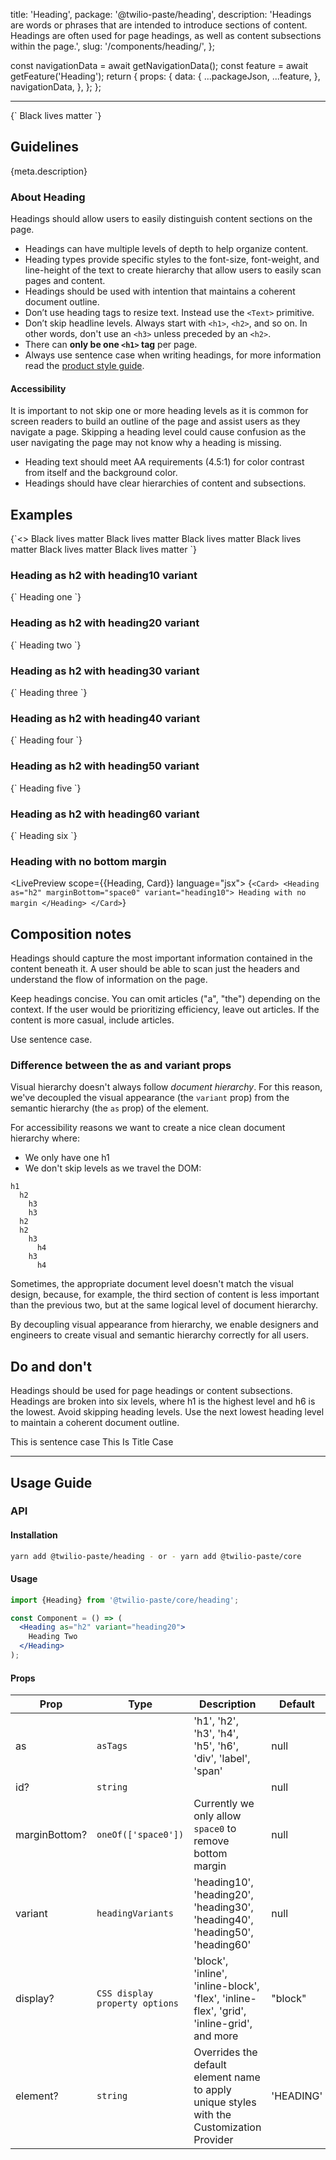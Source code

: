   title: 'Heading',
  package: '@twilio-paste/heading',
  description:
    'Headings are words or phrases that are intended to introduce sections of content. Headings are often used for page headings, as well as content subsections within the page.',
  slug: '/components/heading/',
};



  const navigationData = await getNavigationData();
  const feature = await getFeature('Heading');
  return {
    props: {
      data: {
        ...packageJson,
        ...feature,
      },
      navigationData,
    },
  };
};

<NormalizedComponentHeader
  categoryRoute={SidebarCategoryRoutes.COMPONENTS}
  githubUrl="https://github.com/twilio-labs/paste/tree/main/packages/paste-core/components/heading"
  storybookUrl="/?path=/story/components-heading--"
  data={props.data}
/>

---

<contentwrapper>

<PageAside data={mdxHeadings} />

<content>

<LivePreview scope={{Heading}} language="jsx">
  {`<Heading as="h1" variant="heading10" marginBottom="space0">
  Black lives matter
</Heading>`}
</LivePreview>

## Guidelines

<Paragraph>{meta.description}</Paragraph>

### About Heading

Headings should allow users to easily distinguish content sections on the page.

- Headings can have multiple levels of depth to help organize content.
- Heading types provide specific styles to the font-size, font-weight, and line-height of the text to create hierarchy that allow users to easily scan pages and content.
- Headings should be used with intention that maintains a coherent document outline.
- Don’t use heading tags to resize text. Instead use the `<Text>` primitive.
- Don’t skip headline levels. Always start with `<h1>`, `<h2>`, and so on. In other words, don't use an `<h3>` unless preceded by an `<h2>`.
- There can **only be one `<h1>` tag** per page.
- Always use sentence case when writing headings, for more information read the [product style guide](/foundations/content/product-style-guide/#sentence-case).

#### Accessibility

It is important to not skip one or more heading levels as it is common for screen readers to build an outline of the page and assist users as they navigate a page. Skipping a heading level could cause confusion as the user navigating the page may not know why a heading is missing.

- Heading text should meet AA requirements (4.5:1) for color contrast from itself and the background color.
- Headings should have clear hierarchies of content and subsections.

## Examples

<LivePreview scope={{Heading}} language="jsx">
  {`<>
<Heading as="h1" variant="heading10">
  Black lives matter
</Heading>

<Heading as="h2" variant="heading20">
  Black lives matter
</Heading>

<Heading as="h3" variant="heading30">
  Black lives matter
</Heading>

<Heading as="h4" variant="heading40">
  Black lives matter
</Heading>

<Heading as="h5" variant="heading50">
  Black lives matter
</Heading>

<Heading as="h6" variant="heading60">
  Black lives matter
</Heading>
</>`}
</LivePreview>

### Heading as h2 with heading10 variant

<LivePreview scope={{Heading}} language="jsx">
  {`<Heading as="h2" variant="heading10">
  Heading one
</Heading>`}
</LivePreview>

### Heading as h2 with heading20 variant

<LivePreview scope={{Heading}} language="jsx">
  {`<Heading as="h2" variant="heading20">
  Heading two
</Heading>`}
</LivePreview>

### Heading as h2 with heading30 variant

<LivePreview scope={{Heading}} language="jsx">
  {`<Heading as="h2" variant="heading30">
  Heading three
</Heading>`}
</LivePreview>

### Heading as h2 with heading40 variant

<LivePreview scope={{Heading}} language="jsx">
  {`<Heading as="h2" variant="heading40">
  Heading four
</Heading>`}
</LivePreview>

### Heading as h2 with heading50 variant

<LivePreview scope={{Heading}} language="jsx">
  {`<Heading as="h2" variant="heading50">
  Heading five
</Heading>`}
</LivePreview>

### Heading as h2 with heading60 variant

<LivePreview scope={{Heading}} language="jsx">
  {`<Heading as="h2" variant="heading60">
  Heading six
</Heading>`}
</LivePreview>

### Heading with no bottom margin

<LivePreview scope={{Heading, Card}} language="jsx">
  {`<Card>
  <Heading as="h2" marginBottom="space0" variant="heading10">
    Heading with no margin
  </Heading>
</Card>`}
</LivePreview>

## Composition notes

Headings should capture the most important information contained in the content beneath it. A user should be able to scan just the headers and understand the flow of information on the page.

Keep headings concise. You can omit articles ("a", "the") depending on the context. If the user would be prioritizing efficiency, leave out articles. If the content is more casual, include articles.

Use sentence case.

### Difference between the as and variant props

Visual hierarchy doesn't always follow <em>document hierarchy</em>. For
this reason, we've decoupled the visual appearance (the `variant` prop)
from the semantic hierarchy (the `as` prop) of the element.

For accessibility reasons we want to create a nice clean document hierarchy where:

- We only have one h1
- We don't skip levels as we travel the DOM:

```
h1
  h2
    h3
    h3
  h2
  h2
    h3
      h4
    h3
      h4
```

Sometimes, the appropriate document level doesn't match the visual design,
because, for example, the third section of content is less important than
the previous two, but at the same logical level of document hierarchy.

By decoupling visual appearance from hierarchy, we enable designers
and engineers to create visual and semantic hierarchy correctly for all users.

## Do and don't

Headings should be used for page headings or content subsections. Headings are broken into six levels, where h1 is the highest level and h6 is the lowest. Avoid skipping heading levels. Use the next lowest heading level to maintain a coherent document outline.

<DoDont>
  <Do title="Do" body="Use sentence case in headings." center>
    <Heading as="h2" variant="heading10">
      This is sentence case
    </Heading>
  </Do>
  <Dont title="Don't" body="Don’t use title case." center>
    <Heading as="h2" variant="heading10">
      This Is Title Case
    </Heading>
  </Dont>
</DoDont>

<DoDont>
  <Do title="Do" body="Use headings for page headings and to organize content on the page." />
  <Dont title="Don't" body="Don’t use headings for pure stylistic purposes." />
</DoDont>

<DoDont>
  <Do title="Do" body="Use headings in order." />
  <Dont title="Don't" body="Don’t skip levels or put smaller headings before larger headings." />
</DoDont>

---

## Usage Guide

### API

#### Installation

```bash
yarn add @twilio-paste/heading - or - yarn add @twilio-paste/core
```

#### Usage

```jsx
import {Heading} from '@twilio-paste/core/heading';

const Component = () => (
  <Heading as="h2" variant="heading20">
    Heading Two
  </Heading>
);
```

#### Props

| Prop          | Type                           | Description                                                                               | Default   |
| ------------- | ------------------------------ | ----------------------------------------------------------------------------------------- | --------- |
| as            | `asTags`                       | 'h1', 'h2', 'h3', 'h4', 'h5', 'h6', 'div', 'label', 'span'                                | null      |
| id?           | `string`                       |                                                                                           | null      |
| marginBottom? | `oneOf(['space0'])`            | Currently we only allow `space0` to remove bottom margin                                  | null      |
| variant       | `headingVariants`              | 'heading10', 'heading20', 'heading30', 'heading40', 'heading50', 'heading60'              | null      |
| display?      | `CSS display property options` | 'block', 'inline', 'inline-block', 'flex', 'inline-flex', 'grid', 'inline-grid', and more | "block"   |
| element?      | `string`                       | Overrides the default element name to apply unique styles with the Customization Provider | 'HEADING' |

<ChangelogRevealer>
  <Changelog />
</ChangelogRevealer>

</content>

</contentwrapper>
